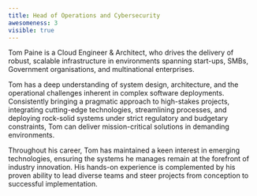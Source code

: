 ```yaml
---
title: Head of Operations and Cybersecurity
awesomeness: 3
visible: true
---
```

Tom Paine is a Cloud Engineer & Architect, who drives the delivery of robust, scalable infrastructure in environments spanning start-ups, SMBs, Government organisations, and multinational enterprises.

Tom has a deep understanding of system design, architecture, and the operational challenges inherent in complex software deployments. Consistently bringing a pragmatic approach to high-stakes projects, integrating cutting-edge technologies, streamlining processes, and deploying rock-solid systems under strict regulatory and budgetary constraints, Tom can deliver mission-critical solutions in demanding environments.

Throughout his career, Tom has maintained a keen interest in emerging technologies, ensuring the systems he manages remain at the forefront of industry innovation. His hands-on experience is complemented by his proven ability to lead diverse teams and steer projects from conception to successful implementation.